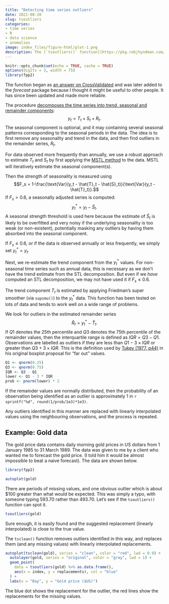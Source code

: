 ```yaml
---
title: "Detecting time series outliers"
date: 2021-08-28
slug: tsoutliers
categories:
- time series
- R
- data science
- anomalies
image: index_files/figure-html/plot-1.png
description: The [`tsoutliers()` function](https://pkg.robjhyndman.com/forecast/reference/tsoutliers.html) in the [*forecast* package for R](https://pkg.robjhyndman.com/forecast/) is useful for identifying anomalies in a time series. However, it is not properly documented anywhere. This post is intended to fill that gap.
---
```


```r
knitr::opts_chunk$set(echo = TRUE, cache = TRUE)
options(digits = 3, width = 75)
library(fpp2)
```

The function began as [an answer on CrossValidated](https://stats.stackexchange.com/a/1153/159) and was later added to the *forecast* package because I thought it might be useful to other people. It has since been updated and made more reliable.

The procedure [decomposes the time series into trend, seasonal and remainder components](https://otexts.com/fpp2/components.html):
$$y_t = T_t + S_t + R_t.$$
The seasonal component is optional, and it may containing several seasonal patterns corresponding to the seasonal periods in the data. The idea is to first remove any seasonality and trend in the data, and then find outliers in the remainder series, $R_t$.

For data observed more frequently than annually, we use a robust approach to estimate $T_t$ and $S_t$ by first applying the [MSTL method](https://robjhyndman.com/publications/mstl/) to the data. MSTL will iteratively estimate the seasonal component(s).

Then the strength of seasonality is measured using
$$F_s = 1-\frac{\text{Var}(y_t - \hat{T}_t - \hat{S}_t)}{\text{Var}(y_t - \hat{T}_t)}.$$
If $F_s>0.6$, a seasonally adjusted series is computed:
$$y_t^* = y_t - \hat{S}_t.$$
A seasonal strength threshold is used here because the estimate of $\hat{S}_t$ is likely to be overfitted and very noisy if the underlying seasonality is too weak (or non-existent), potentially masking any outliers by having them absorbed into the seasonal component.

If $F_s \le 0.6$, or if the data is observed annually or less frequently, we simply set $y_t^*=y_t$.

Next, we re-estimate the trend component from the $y_t^*$ values. For non-seasonal time series such as annual data, this is necessary as we don't have the trend estimate from the STL decomposition. But even if we *have* computed an STL decomposition, we may not have used it if $F_s \le 0.6$.

The trend component $T_t$ is estimated by applying Friedman's super smoother (via `supsmu()`) to the $y_t^*$ data. This function has been tested on lots of data and tends to work well on a wide range of problems.

We look for outliers in the estimated remainder series
$$\hat{R}_t = y^*_t - \hat{T}_t.$$
If $Q1$ denotes the 25th percentile and $Q3$ denotes the 75th percentile of the remainder values, then the interquartile range is defined as $IQR = Q3-Q1$. Observations are labelled as outliers if they are less than $Q1 - 3\times IQR$ or greater than $Q3 + 3\times IQR$. This is the definition used by [Tukey (1977, p44)](http://buy.geni.us/Proxy.ashx?TSID=140570&GR_URL=http%3A%2F%2Fwww.amazon.com%2Fdp%2F0134995457
) in his original boxplot proposal for "far out" values.

```r
Q1 <- qnorm(0.25)
Q3 <- qnorm(0.75)
IQR <- Q3 - Q1
lower <- Q1 - 3 * IQR
prob <- pnorm(lower) * 2
```

If the remainder values are normally distributed, then the probability of an observation being identified as an outlier is approximately 1 in `r sprintf("%d", round(1/prob/1e3)*1e3)`.

Any outliers identified in this manner are replaced with linearly interpolated values using the neighbouring observations, and the process is repeated.

## Example: Gold data

The gold price data contains daily morning gold prices in US dollars from 1 January 1985 to 31 March 1989. The data was given to me by a client who wanted me to forecast the gold price. (I told him it would be almost impossible to beat a naive forecast). The data are shown below.

```r
library(fpp2)
```

```r
autoplot(gold)
```

There are periods of missing values, and one obvious outlier which is about $100 greater than what would be expected. This was simply a typo, with someone typing 593.70 rather than 493.70. Let's see if the `tsoutliers()` function can spot it.

```r
tsoutliers(gold)
```

Sure enough, it is easily found and the suggested replacement (linearly interpolated) is close to the true value.

The `tsclean()` function removes outliers identified in this way, and replaces them (and any missing values) with linearly interpolated replacements.

```r
autoplot(tsclean(gold), series = "clean", color = "red", lwd = 0.9) +
  autolayer(gold, series = "original", color = "gray", lwd = 1) +
  geom_point(
    data = tsoutliers(gold) %>% as.data.frame(),
    aes(x = index, y = replacements), col = "blue"
  ) +
  labs(x = "Day", y = "Gold price ($US)")
```

The blue dot shows the replacement for the outlier, the red lines show the replacements for the missing values.
